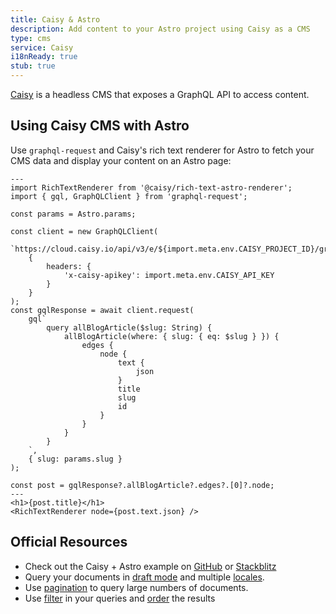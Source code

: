 ```yaml
---
title: Caisy & Astro
description: Add content to your Astro project using Caisy as a CMS
type: cms
service: Caisy
i18nReady: true
stub: true
---
```


[Caisy](https://caisy.io/) is a headless CMS that exposes a GraphQL API to access content.

## Using Caisy CMS with Astro

Use `graphql-request` and Caisy's rich text renderer for Astro to fetch your CMS data and display your content on an Astro page:

```astro title="src/pages/blog/[...slug].astro"
---
import RichTextRenderer from '@caisy/rich-text-astro-renderer';
import { gql, GraphQLClient } from 'graphql-request';

const params = Astro.params;

const client = new GraphQLClient(
	`https://cloud.caisy.io/api/v3/e/${import.meta.env.CAISY_PROJECT_ID}/graphql`,
	{
		headers: {
			'x-caisy-apikey': import.meta.env.CAISY_API_KEY
		}
	}
);
const gqlResponse = await client.request(
	gql`
		query allBlogArticle($slug: String) {
			allBlogArticle(where: { slug: { eq: $slug } }) {
				edges {
					node {
						text {
							json
						}
						title
						slug
						id
					}
				}
			}
		}
	`,
	{ slug: params.slug }
);

const post = gqlResponse?.allBlogArticle?.edges?.[0]?.node;
---
<h1>{post.title}</h1>
<RichTextRenderer node={post.text.json} />
```

## Official Resources

- Check out the Caisy + Astro example on [GitHub](https://github.com/caisy-io/caisy-example-astro) or [Stackblitz](https://stackblitz.com/github/caisy-io/caisy-example-astro?file=src%2Fpages%2Fblog%2F%5B...slug%5D.astro)
- Query your documents in [draft mode](https://caisy.io/developer/docs/external-api/localization-and-preview#preview-mode-15) and multiple [locales](https://caisy.io/developer/docs/external-api/localization-and-preview#localization-in-a-graphql-query-8).
- Use [pagination](https://caisy.io/developer/docs/external-api/queries-pagination) to query large numbers of documents.
- Use [filter](https://caisy.io/developer/docs/external-api/external-filter-and-sorting) in your queries and [order](https://caisy.io/developer/docs/external-api/external-filter-and-sorting#sorting-8) the results

